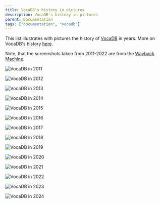 ---
title: VocaDB's history in pictures
description: VocaDB's history in pictures
parent: Documentation
tags: ["documentation", "vocadb"]
---

This list illustrates with pictures the history of [VocaDB](https://vocadb.net/) in years. More on VocaDB's history [here](/docs/documentation/vocadbs-history).

Note, that the screenshots taken from 2011-2022 are from the [Wayback Machine](https://web.archive.org/web/20111101000000*/https://vocadb.net/).


![VocaDB in 2011](public/images/vocadb_history/VocaDB_2011.png "VocaDB in 2011")

![VocaDB in 2012](public/images/vocadb_history/VocaDB_2012.png "VocaDB in 2012")

![VocaDB in 2013](public/images/vocadb_history/VocaDB_2013.png "VocaDB in 2013")

![VocaDB in 2014](public/images/vocadb_history/VocaDB_2014.png "VocaDB in 2014")

![VocaDB in 2015](public/images/vocadb_history/VocaDB_2015.png "VocaDB in 2015")

![VocaDB in 2016](public/images/vocadb_history/VocaDB_2016.png "VocaDB in 2016")

![VocaDB in 2017](public/images/vocadb_history/VocaDB_2017.png "VocaDB in 2017")

![VocaDB in 2018](public/images/vocadb_history/VocaDB_2018.png "VocaDB in 2018")

![VocaDB in 2019](public/images/vocadb_history/VocaDB_2019.png "VocaDB in 2019")

![VocaDB in 2020](public/images/vocadb_history/VocaDB_2020.png "VocaDB in 2020")

![VocaDB in 2021](public/images/vocadb_history/VocaDB_2021.png "VocaDB in 2021")

![VocaDB in 2022](public/images/vocadb_history/VocaDB_2022.png "VocaDB in 2022")

![VocaDB in 2023](public/images/vocadb_history/VocaDB_2023.png "VocaDB in 2023")

![VocaDB in 2024](public/images/vocadb_history/VocaDB_2024.png "VocaDB in 2024")